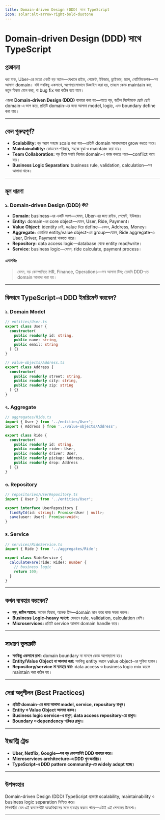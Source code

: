 ```yaml
---
title: Domain-driven Design (DDD) সাথে TypeScript
icon: solar:alt-arrow-right-bold-duotone
---
```


# Domain-driven Design (DDD) সাথে TypeScript

## প্রস্তাবনা

ধরা যাক, Uber-এর মতো একটি বড় অ্যাপ—যেখানে রাইড, পেমেন্ট, ইউজার, ড্রাইভার, ম্যাপ, নোটিফিকেশন—সব আলাদা domain।
যদি সবকিছু একসাথে, অগোছালোভাবে ডিজাইন করা হয়, তাহলে কোড maintain করা, নতুন ফিচার যোগ করা, বা bug fix করা কঠিন হয়ে যাবে।

এজন্য **Domain-driven Design (DDD)** ব্যবহার করা হয়—যাতে বড়, জটিল সিস্টেমকে ছোট ছোট domain-এ ভাগ করে, প্রতিটি domain-এর জন্য আলাদা model, logic, এবং boundary define করা যায়।

---

## কেন গুরুত্বপূর্ণ?

- **Scalability:** বড় অ্যাপ সহজে scale করা যায়—প্রতিটি domain আলাদাভাবে grow করতে পারে।
- **Maintainability:** কোডবেস পরিষ্কার, সহজে বুঝা ও maintain করা যায়।
- **Team Collaboration:** বড় টিমে সবাই নিজের domain-এ কাজ করতে পারে—conflict কমে যায়।
- **Business Logic Separation:** business rule, validation, calculation—সব আলাদা থাকে।

---

## মূল ধারণা

### ১. Domain-driven Design (DDD) কী?

- **Domain:** business-এর একটি অংশ—যেমন, Uber-এর জন্য রাইড, পেমেন্ট, ইউজার।
- **Entity:** domain-এর core object—যেমন, User, Ride, Payment।
- **Value Object:** identity নেই, value দিয়ে define—যেমন, Address, Money।
- **Aggregate:** একাধিক entity/value object-এর group—যেমন, Ride aggregate-এ User, Driver, Payment থাকতে পারে।
- **Repository:** data access logic—database থেকে entity read/write।
- **Service:** business logic—যেমন, ride calculate, payment process।

#### এনালজি:
> যেমন, বড় কোম্পানিতে HR, Finance, Operations—সব আলাদা টিম; তেমনি DDD-তে domain আলাদা করা হয়।

---

## কিভাবে TypeScript-এ DDD ইমপ্লিমেন্ট করবেন?

### ১. Domain Model

```ts
// entities/User.ts
export class User {
  constructor(
    public readonly id: string,
    public name: string,
    public email: string
  ) {}
}

// value-objects/Address.ts
export class Address {
  constructor(
    public readonly street: string,
    public readonly city: string,
    public readonly zip: string
  ) {}
}
```

### ২. Aggregate

```ts
// aggregates/Ride.ts
import { User } from '../entities/User';
import { Address } from '../value-objects/Address';

export class Ride {
  constructor(
    public readonly id: string,
    public readonly rider: User,
    public readonly driver: User,
    public readonly pickup: Address,
    public readonly drop: Address
  ) {}
}
```

### ৩. Repository

```ts
// repositories/UserRepository.ts
import { User } from '../entities/User';

export interface UserRepository {
  findById(id: string): Promise<User | null>;
  save(user: User): Promise<void>;
}
```

### ৪. Service

```ts
// services/RideService.ts
import { Ride } from '../aggregates/Ride';

export class RideService {
  calculateFare(ride: Ride): number {
    // business logic
    return 100;
  }
}
```

---

## কখন ব্যবহার করবেন?

- **বড়, জটিল অ্যাপে:** অনেক ফিচার, অনেক টিম—domain ভাগ করে কাজ সহজ করুন।
- **Business Logic-heavy অ্যাপে:** যেখানে rule, validation, calculation বেশি।
- **Microservices:** প্রতিটি service আলাদা domain handle করে।

---

## সাধারণ ভুলত্রুটি

- **সবকিছু একসাথে রাখা:** domain boundary না মানলে কোড অগোছালো হয়।
- **Entity/Value Object না আলাদা করা:** সবকিছু entity করলে value object-এর সুবিধা হারান।
- **Repository/service না ব্যবহার করা:** data access ও business logic mix করলে maintain করা কঠিন হয়।

---

## সেরা অনুশীলন (Best Practices)

- **প্রতিটি domain-এর জন্য আলাদা model, service, repository রাখুন।**
- **Entity ও Value Object আলাদা করুন।**
- **Business logic service-এ রাখুন, data access repository-তে রাখুন।**
- **Boundary ও dependency পরিষ্কার রাখুন।**

---

## ইন্ডাস্ট্রি ট্রেন্ড

- **Uber, Netflix, Google—সব বড় কোম্পানিই DDD ব্যবহার করে।**
- **Microservices architecture-এ DDD খুব জনপ্রিয়।**
- **TypeScript-এ DDD pattern community-তে widely adopt হচ্ছে।**

---

## উপসংহার

Domain-driven Design (DDD) TypeScript প্রজেক্টে scalability, maintainability ও business logic separation নিশ্চিত করে।  
শিক্ষার্থীরা যেন এই কনসেপ্টটি আত্মবিশ্বাসের সঙ্গে ব্যবহার করতে পারে—এটাই এই লেসনের উদ্দেশ্য।

---

